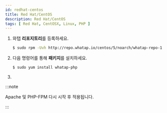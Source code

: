 ```yaml
---
id: redhat-centos
title: Red Hat/CentOS
description: Red Hat/CentOS
tags: [ Red Hat, CentOSX, Linux, PHP ]
---
```



1. 와탭 **리포지토리**를 등록하세요.

    ```bash title=SH
    $ sudo rpm -Uvh http://repo.whatap.io/centos/5/noarch/whatap-repo-1.0-1.noarch.rpm
    ```

1. 다음 명령어를 통해 **패키지**를 설치하세요. 

    ```bash title=SH
    $ sudo yum install whatap-php
    ```
1. <Phpinstallscript />


<Phpextensionwhatap /> 

:::note

Apache 및 PHP-FPM 다시 시작 후 적용됩니다.

:::
